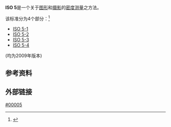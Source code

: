 '''ISO 5'''是一个关于[[图形|图形]]和[[摄影|摄影]]的[[密度测量|密度测量]]之方法。

该标准分为4个部分：<ref>{{Cite web |url=http://www.iso.org/iso/home/store/catalogue_ics/catalogue_detail_ics.htm?csnumber=52913 |title=存档副本 |accessdate=2014-04-14 |archive-date=2014-05-02 |archive-url=https://web.archive.org/web/20140502014445/http://www.iso.org/iso/home/store/catalogue_ics/catalogue_detail_ics.htm?csnumber=52913 |dead-url=no }}</ref>
* [[ISO_5-1|ISO 5-1]]
* [[ISO_5-2|ISO 5-2]]
* [[ISO_5-3|ISO 5-3]]
* [[ISO_5-4|ISO 5-4]]

(均为2009年版本)

==参考资料==
<references />

==外部链接==
{{ISO}}
[[category:ISO標準|#00005]]